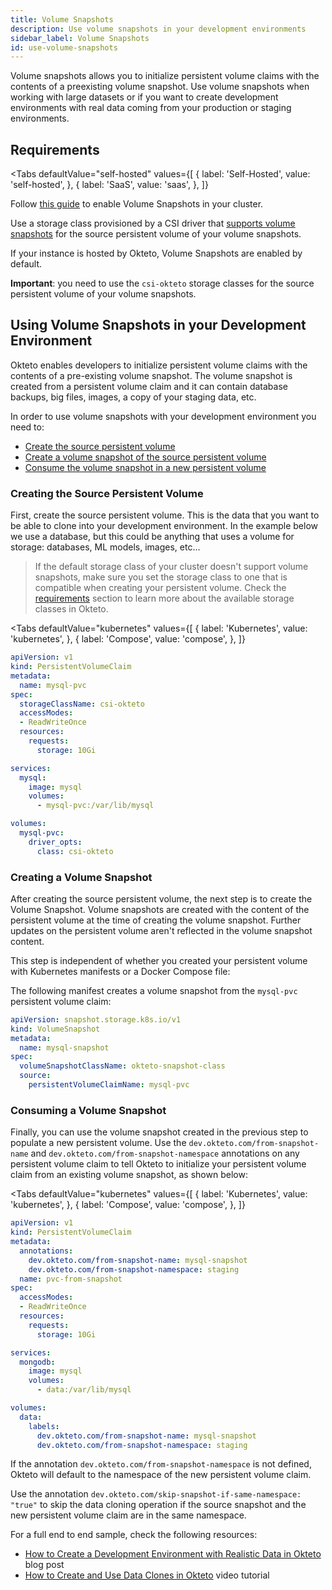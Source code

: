 ```yaml
---
title: Volume Snapshots
description: Use volume snapshots in your development environments
sidebar_label: Volume Snapshots
id: use-volume-snapshots
---
```



Volume snapshots allows you to initialize persistent volume claims with the contents of a preexisting volume snapshot.
Use volume snapshots when working with large datasets or if you want to create development environments with real data coming from your production or staging environments.

## Requirements

<Tabs
  defaultValue="self-hosted"
  values={[
    { label: 'Self-Hosted', value: 'self-hosted', },
    { label: 'SaaS', value: 'saas', },
  ]}
>
<TabItem value="self-hosted">

Follow [this guide](self-hosted/manage/configure-volume-snapshots) to enable Volume Snapshots in your cluster.

Use a storage class provisioned by a CSI driver that [supports volume snapshots](https://kubernetes-csi.github.io/docs/snapshot-restore-feature.html) for the source persistent volume of your volume snapshots. 

</TabItem>

<TabItem value="saas">
If your instance is hosted by Okteto, Volume Snapshots are enabled by default.

**Important**: you need to use the `csi-okteto` storage classes for the source persistent volume of your volume snapshots.

</TabItem>
</Tabs>

## Using Volume Snapshots in your Development Environment

Okteto enables developers to initialize persistent volume claims with the contents of a pre-existing volume snapshot.
The volume snapshot is created from a persistent volume claim and it can contain database backups, big files, images, a copy of your staging data, etc.

In order to use volume snapshots with your development environment you need to:

- [Create the source persistent volume](deploy/use-volume-snapshots/#creating-the-persistent-volume)
- [Create a volume snapshot of the source persistent volume](deploy/use-volume-snapshots/#creating-a-volume-snapshot)
- [Consume the volume snapshot in a new persistent volume](deploy/use-volume-snapshots/#consuming-a-volume-snapshot)

### Creating the Source Persistent Volume

First, create the source persistent volume. This is the data that you want to be able to clone into your development environment.  In the example below we use a database, but this could be anything that uses a volume for storage: databases, ML models, images, etc...
> If the default storage class of your cluster doesn't support volume snapshots, make sure you set the storage class to one that is compatible when creating your persistent volume.
Check the [requirements](deploy/use-volume-snapshots/#requirements) section to learn more about the available storage classes in Okteto.


<Tabs
  defaultValue="kubernetes"
  values={[
    { label: 'Kubernetes', value: 'kubernetes', },
    { label: 'Compose', value: 'compose', },
  ]}
>
<TabItem value="kubernetes">

```yaml
apiVersion: v1
kind: PersistentVolumeClaim
metadata:
  name: mysql-pvc
spec:
  storageClassName: csi-okteto
  accessModes:
  - ReadWriteOnce
  resources:
    requests:
      storage: 10Gi
```

</TabItem>
<TabItem value="compose">

```yaml
services:
  mysql:
    image: mysql
    volumes:
      - mysql-pvc:/var/lib/mysql

volumes:
  mysql-pvc:
    driver_opts:
      class: csi-okteto
```

</TabItem>
</Tabs>


### Creating a Volume Snapshot

After creating the source persistent volume, the next step is to create the Volume Snapshot. Volume snapshots are created with the content of the persistent volume at the time of creating the volume snapshot. Further updates on the persistent volume aren't reflected in the volume snapshot content.

This step is independent of whether you created your persistent volume with Kubernetes manifests or a Docker Compose file:

The following manifest creates a volume snapshot from the `mysql-pvc` persistent volume claim:

```yaml
apiVersion: snapshot.storage.k8s.io/v1
kind: VolumeSnapshot
metadata:
  name: mysql-snapshot
spec:
  volumeSnapshotClassName: okteto-snapshot-class
  source:
    persistentVolumeClaimName: mysql-pvc
```

### Consuming a Volume Snapshot
Finally, you can use the volume snapshot created in the previous step to populate a new persistent volume. 
Use the `dev.okteto.com/from-snapshot-name` and `dev.okteto.com/from-snapshot-namespace` annotations on any persistent volume claim to tell Okteto to initialize your persistent volume claim from an existing volume snapshot, as shown below:

<Tabs
  defaultValue="kubernetes"
  values={[
    { label: 'Kubernetes', value: 'kubernetes', },
    { label: 'Compose', value: 'compose', },
  ]}
>
<TabItem value="kubernetes">

```yaml
apiVersion: v1
kind: PersistentVolumeClaim
metadata:
  annotations:
    dev.okteto.com/from-snapshot-name: mysql-snapshot
    dev.okteto.com/from-snapshot-namespace: staging
  name: pvc-from-snapshot
spec:
  accessModes:
  - ReadWriteOnce
  resources:
    requests:
      storage: 10Gi
```

</TabItem>
<TabItem value="compose">

```yaml
services:
  mongodb:
    image: mysql
    volumes:
      - data:/var/lib/mysql

volumes:
  data:
    labels:
      dev.okteto.com/from-snapshot-name: mysql-snapshot
      dev.okteto.com/from-snapshot-namespace: staging
```

</TabItem>
</Tabs>

If the annotation `dev.okteto.com/from-snapshot-namespace` is not defined, Okteto will default to the namespace of the new persistent volume claim.

Use the annotation `dev.okteto.com/skip-snapshot-if-same-namespace: "true"` to skip the data cloning operation if the source snapshot and the new persistent volume claim are in the same namespace.

For a full end to end sample, check the following resources:

- [How to Create a Development Environment with Realistic Data in Okteto](https://www.okteto.com/blog/how-to-create-and-use-data-clones-in-okteto-cloud/) blog post
- [How to Create and Use Data Clones in Okteto](https://www.okteto.com/blog/how-to-create-and-use-data-clones-in-okteto-video/) video tutorial
